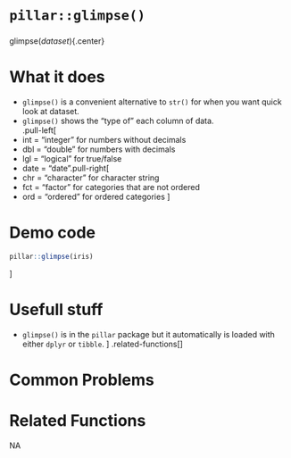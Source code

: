 # [`pillar::glimpse()`]{.blue}
 
 
### 
[glimpse]{.blue}(*dataset*){.center} 
 
# What it does 

+ [`glimpse()`]{.blue} is a convenient alternative to [`str()`]{.blue}  for when you want quick look at dataset.
+ [`glimpse()`]{.blue} shows the "type of" each column of data.<br>
.pull-left[
+ int = "integer" for numbers without decimals
+ dbl = "double" for numbers with decimals
+ lgl = "logical" for true/false
+ date = "date".pull-right[
+ chr = "character" for character string
+ fct = "factor" for categories that are not ordered
+ ord = "ordered" for ordered categories
]<br>
  
 
# Demo code 


```r
pillar::glimpse(iris)
```
]
  
 
# Usefull stuff 

+ [`glimpse()`]{.blue} is in the [`pillar`]{.blue} package but it automatically is loaded with either [`dplyr`]{.blue} or [`tibble`]{.blue}.
]
.related-functions[]
  
 
# Common Problems 

  
 
# Related Functions 
NA  

